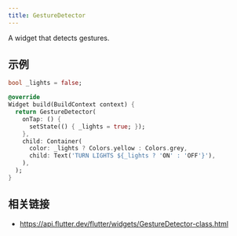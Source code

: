```yaml
---
title: GestureDetector
---
```


A widget that detects gestures.

## 示例

```dart liveslice=GestureDetector
bool _lights = false;

@override
Widget build(BuildContext context) {
  return GestureDetector(
    onTap: () {
      setState(() { _lights = true; });
    },
    child: Container(
      color: _lights ? Colors.yellow : Colors.grey,
      child: Text('TURN LIGHTS ${_lights ? 'ON' : 'OFF'}'),
    ),
  );
}
```

## 相关链接

- https://api.flutter.dev/flutter/widgets/GestureDetector-class.html
